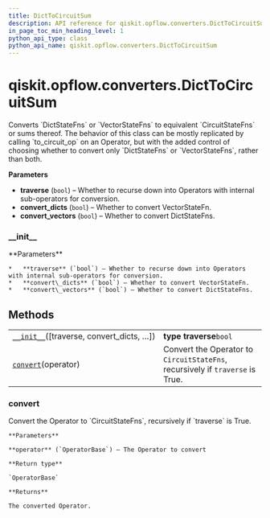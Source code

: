 ```yaml
---
title: DictToCircuitSum
description: API reference for qiskit.opflow.converters.DictToCircuitSum
in_page_toc_min_heading_level: 1
python_api_type: class
python_api_name: qiskit.opflow.converters.DictToCircuitSum
---
```


# qiskit.opflow\.converters.DictToCircuitSum

<Class id="qiskit.opflow.converters.DictToCircuitSum" isDedicatedPage={true} github="https://github.com/qiskit/qiskit/tree/stable/0.18/qiskit/opflow/converters/dict_to_circuit_sum.py" signature="DictToCircuitSum(traverse=True, convert_dicts=True, convert_vectors=True)">
  Converts `DictStateFns` or `VectorStateFns` to equivalent `CircuitStateFns` or sums thereof. The behavior of this class can be mostly replicated by calling `to_circuit_op` on an Operator, but with the added control of choosing whether to convert only `DictStateFns` or `VectorStateFns`, rather than both.

  **Parameters**

  *   **traverse** (`bool`) – Whether to recurse down into Operators with internal sub-operators for conversion.
  *   **convert\_dicts** (`bool`) – Whether to convert VectorStateFn.
  *   **convert\_vectors** (`bool`) – Whether to convert DictStateFns.

  ### \_\_init\_\_

  <Function id="qiskit.opflow.converters.DictToCircuitSum.__init__" name="__init__" signature="__init__(traverse=True, convert_dicts=True, convert_vectors=True)">
    **Parameters**

    *   **traverse** (`bool`) – Whether to recurse down into Operators with internal sub-operators for conversion.
    *   **convert\_dicts** (`bool`) – Whether to convert VectorStateFn.
    *   **convert\_vectors** (`bool`) – Whether to convert DictStateFns.
  </Function>

  ## Methods

  |                                                                                                                                                        |                                                                               |
  | ------------------------------------------------------------------------------------------------------------------------------------------------------ | ----------------------------------------------------------------------------- |
  | [`__init__`](#qiskit.opflow.converters.DictToCircuitSum.__init__ "qiskit.opflow.converters.DictToCircuitSum.__init__")(\[traverse, convert\_dicts, …]) | **type traverse**`bool`                                                       |
  | [`convert`](#qiskit.opflow.converters.DictToCircuitSum.convert "qiskit.opflow.converters.DictToCircuitSum.convert")(operator)                          | Convert the Operator to `CircuitStateFns`, recursively if `traverse` is True. |

  ### convert

  <Function id="qiskit.opflow.converters.DictToCircuitSum.convert" name="convert" signature="convert(operator)">
    Convert the Operator to `CircuitStateFns`, recursively if `traverse` is True.

    **Parameters**

    **operator** (`OperatorBase`) – The Operator to convert

    **Return type**

    `OperatorBase`

    **Returns**

    The converted Operator.
  </Function>
</Class>

